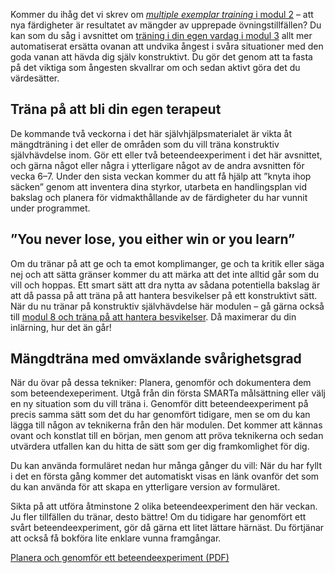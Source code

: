 
Kommer du ihåg det vi skrev om [*multiple exemplar training* i modul
2](2-4.qmd) --
att nya färdigheter är resultatet av mängder av upprepade
övningstillfällen? Du kan som du såg i avsnittet om [träning i din egen vardag i
modul
3](3-3.qmd) allt
mer automatiserat ersätta ovanan att undvika ångest i svåra situationer
med den goda vanan att hävda dig själv konstruktivt. Du gör det genom
att ta fasta på det viktiga som ångesten skvallrar om och sedan aktivt
göra det du värdesätter.

## Träna på att bli din egen terapeut

De kommande två veckorna i det här självhjälpsmaterialet är vikta åt
mängdträning i det eller de områden som du vill träna konstruktiv
självhävdelse inom. Gör ett eller två beteendeexperiment i det här avsnittet, och gärna något eller några i ytterligare något av de andra
avsnitten för vecka 6&ndash;7. Under den sista veckan 
kommer du att få hjälp att ”knyta ihop säcken” genom att inventera
dina styrkor, utarbeta en handlingsplan vid bakslag och planera för
vidmakthållande av de färdigheter du har vunnit under programmet.

## ”You never lose, you either win or you learn”

Om du tränar på att ge och ta emot komplimanger, ge och ta kritik eller
säga nej och att sätta gränser kommer du att märka att det inte alltid
går som du vill och hoppas. Ett smart sätt att dra nytta av sådana
potentiella bakslag är att då passa på att träna på att hantera
besvikelser på ett konstruktivt sätt. När du nu tränar på konstruktiv
självhävdelse här modulen -- gå gärna också till [modul 8 och träna på
att hantera besvikelser](8-0.qmd). Då maximerar du din inlärning, hur det än går!

## Mängdträna med omväxlande svårighetsgrad

När du övar på dessa tekniker: Planera, genomför och dokumentera dem som
beteendexeperiment. Utgå från din första SMARTa målsättning eller välj
en ny situation som du vill träna i. Genomför ditt beteendeexperiment på
precis samma sätt som det du har genomfört tidigare, men se om du kan lägga till någon av teknikerna från
den här modulen. Det kommer att kännas ovant och konstlat till en
början, men genom att pröva teknikerna och sedan utvärdera utfallen kan
du hitta de sätt som ger dig framkomlighet för dig.

Du kan använda formuläret nedan hur många gånger du vill: När du har
fyllt i det en första gång kommer det automatiskt visas en länk ovanför
det som du kan använda för att skapa en ytterligare version av
formuläret.

Sikta på att utföra åtminstone 2 olika beteendeexperiment den här
veckan. Ju fler tillfällen du tränar, desto bättre! Om du tidigare har
genomfört ett svårt beteendeexperiment, gör då gärna ett litet lättare
härnäst. Du förtjänar att också få bokföra lite enklare vunna
framgångar.

::: {.content-visible when-format=”html”}
[Planera och genomför ett beteendeexperiment (PDF)](forms/be.pdf)
:::
